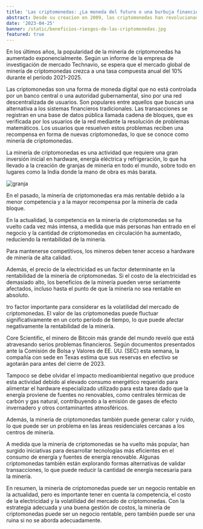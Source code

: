 ```yaml
---
title: 'Las criptomonedas: ¿La moneda del futuro o una burbuja financiera?'
abstract: Desde su creacion en 2009, las criptomonedas han revolucionado el mundo de las finanzas y se han convertido en una alternativa viable a las monedas tradicionales.
date: '2023-04-25'
banner: /static/beneficios-riesgos-de-las-criptomonedas.jpg
featured: true
---
```


En los últimos años, la popularidad de la minería de criptomonedas ha aumentado exponencialmente. Según un informe de la empresa de investigación de mercado Technavio, se espera que el mercado global de minería de criptomonedas crezca a una tasa compuesta anual del 10% durante el período 2021-2025.

Las criptomonedas son una forma de moneda digital que no está controlada por un banco central o una autoridad gubernamental, sino por una red descentralizada de usuarios. Son populares entre aquellos que buscan una alternativa a los sistemas financieros tradicionales. Las transacciones se registran en una base de datos pública llamada cadena de bloques, que es verificada por los usuarios de la red mediante la resolución de problemas matemáticos. Los usuarios que resuelven estos problemas reciben una recompensa en forma de nuevas criptomonedas, lo que se conoce como minería de criptomonedas.

La minería de criptomonedas es una actividad que requiere una gran inversión inicial en hardware, energía eléctrica y refrigeración, lo que ha llevado a la creación de granjas de minería en todo el mundo, sobre todo en lugares como la India donde la mano de obra es más barata.

![granja](https://s3-ap-northeast-1.amazonaws.com/psh-ex-ftnikkei-3937bb4/images/8/6/8/3/14493868-1-eng-GB/20180627%20crryptominer.jpg)

En el pasado, la minería de criptomonedas era más rentable debido a la menor competencia y a la mayor recompensa por la minería de cada bloque.

En la actualidad, la competencia en la minería de criptomonedas se ha vuelto cada vez más intensa, a medida que más personas han entrado en el negocio y la cantidad de criptomonedas en circulación ha aumentado, reduciendo la rentabilidad de la minería.

Para mantenerse competitivos, los mineros deben tener acceso a hardware de minería de alta calidad.

Además, el precio de la electricidad es un factor determinante en la rentabilidad de la minería de criptomonedas. Si el costo de la electricidad es demasiado alto, los beneficios de la minería pueden verse seriamente afectados, incluso hasta el punto de que la minería no sea rentable en absoluto.

tro factor importante para considerar es la volatilidad del mercado de criptomonedas. El valor de las criptomonedas puede fluctuar significativamente en un corto período de tiempo, lo que puede afectar negativamente la rentabilidad de la minería.

Core Scientific, el minero de Bitcoin más grande del mundo reveló que está atravesando serios problemas financieros. Según documentos presentados ante la Comisión de Bolsa y Valores de EE. UU. (SEC) esta semana, la compañía con sede en Texas estima que sus reservas en efectivo se agotarán para antes del cierre de 2023.

Tampoco se debe olvidar el impacto medioambiental negativo que produce esta actividad debido al elevado consumo energético requerido para alimentar el hardware especializado utilizado para esta tarea dado que la energía proviene de fuentes no renovables, como centrales térmicas de carbón y gas natural, contribuyendo a la emisión de gases de efecto invernadero y otros contaminantes atmosféricos.

Además, la minería de criptomonedas también puede generar calor y ruido, lo que puede ser un problema en las áreas residenciales cercanas a los centros de minería.

A medida que la minería de criptomonedas se ha vuelto más popular, han surgido iniciativas para desarrollar tecnologías más eficientes en el consumo de energía y fuentes de energía renovable. Algunas criptomonedas también están explorando formas alternativas de validar transacciones, lo que puede reducir la cantidad de energía necesaria para la minería.

En resumen, la minería de criptomonedas puede ser un negocio rentable en la actualidad, pero es importante tener en cuenta la competencia, el costo de la electricidad y la volatilidad del mercado de criptomonedas. Con la estrategia adecuada y una buena gestión de costos, la minería de criptomonedas puede ser un negocio rentable, pero también puede ser una ruina si no se aborda adecuadamente.
